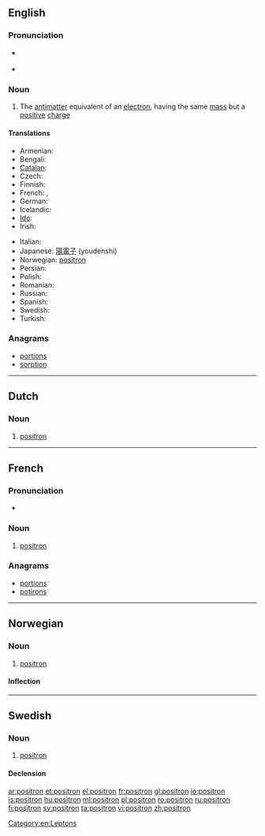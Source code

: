 {{also|Positron|positrón}}
==English==

===Pronunciation===
* {{a|UK}} {{IPA|/ˈpɒz.ɪ.trɒn/}}
* {{a|US}} {{IPA|/ˈpɑ.zɪ.trɑn/}}

===Noun===
{{en-noun}}

# {{particles}} The [[antimatter]] equivalent of an [[electron]], having the same [[mass]] but a [[positive]] [[charge]]

====Translations====
{{trans-top|positron}}
* Armenian: {{t-|hy|պոզիտրոն|tr=pozitron}}
* Bengali: {{t|bn|পজিট্রন|sc=Beng}}
* [[Catalan]]: {{t+|ca|positró|m}}
* Czech: {{t-|cs|pozitron|m}}
* Finnish: {{t-|fi|positroni}}
* French: {{t+|fr|positron|m}}, {{t+|fr|positon|m}}
* German: {{t+|de|Positron|n}}
* Icelandic: {{t|is|jáeind|f}}
* [[Ido]]: {{t|io|antielektrono}}
* Irish: {{t|ga|posatrón|m|xs=Irish}}
{{trans-mid}}
* Italian: {{t-|it|positrone|m}}
* Japanese: [[陽電子]] (youdenshi)
* Norwegian: [[#Norweigan|positron]]
* Persian: {{t|fa|پوزیترون|tr=positron|sc=fa-Arab}}
* Polish: {{t-|pl|pozyton|m}}
* Romanian: {{t+|ro|pozitron|m}}
* Russian: {{t+|ru|позитрон|m|tr=pozitrón}}
* Spanish: {{t+|es|positrón|m}}
* Swedish: {{t+|sv|positron}}
* Turkish: {{t+|tr|pozitron}}
{{trans-bottom}}

===Anagrams===
* [[portions#English|portions]]
* [[sorption#English|sorption]]

[[Category:en:Leptons]]

----

==Dutch==
{{wikipedia|lang=nl}}

===Noun===
{{nl-noun|g=n||-}}

# {{physics|lang=nl}} [[#English|positron]]

----

==French==

===Pronunciation===
* {{audio|Fr-Paris--positron.ogg|Audio (Paris)}}

===Noun===
{{fr-noun|m}}

# [[positron#English|positron]]

===Anagrams===
* [[portions#French|portions]]
* [[potirons#French|potirons]]

----

==Norwegian==

===Noun===
{{infl|no|noun|g=n}}

# [[#English|positron]]

====Inflection====
{{no-noun-infl|nb-class=n3|nn-class=n1}}

----

==Swedish==

===Noun===
{{sv-noun|g=c}}

# [[#English|positron]]

====Declension====
{{sv-noun-reg-er}}

[[ar:positron]]
[[et:positron]]
[[el:positron]]
[[fr:positron]]
[[gl:positron]]
[[io:positron]]
[[is:positron]]
[[hu:positron]]
[[ml:positron]]
[[pl:positron]]
[[ro:positron]]
[[ru:positron]]
[[fi:positron]]
[[sv:positron]]
[[ta:positron]]
[[vi:positron]]
[[zh:positron]]